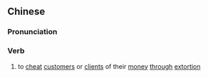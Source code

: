 {{also|斩客}}
==Chinese==
{{zh-forms|s=斩客}}

===Pronunciation===
{{zh-pron
|m=zhǎnkè
|mn=qz,xm:chám-kheh/zz:chám-kheeh
|cat=v
}}

===Verb===
{{zh-verb}}

# to [[cheat]] [[customer]]s or [[client]]s of their [[money]] [[through]] [[extortion]]